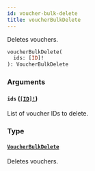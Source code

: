 ```yaml
---
id: voucher-bulk-delete
title: voucherBulkDelete
---
```


Deletes vouchers.

```graphql
voucherBulkDelete(
  ids: [ID]!
): VoucherBulkDelete

```

### Arguments

#### `ids` ([`[ID]!`](/developer/api-reference/scalars/id.mdx))

List of voucher IDs to delete.

### Type

#### [`VoucherBulkDelete`](/developer/api-reference/objects/voucher-bulk-delete.mdx)

Deletes vouchers.
